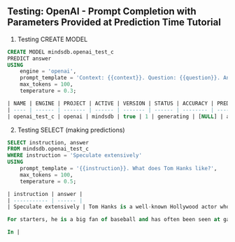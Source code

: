 ## Testing: OpenAI - Prompt Completion with Parameters Provided at Prediction Time Tutorial

1. Testing CREATE MODEL

```sql
CREATE MODEL mindsdb.openai_test_c
PREDICT answer
USING
    engine = 'openai',
    prompt_template = 'Context: {{context}}. Question: {{question}}. Answer:',
    max_tokens = 100,
    temperature = 0.3;
```

```sql
| NAME | ENGINE | PROJECT | ACTIVE | VERSION | STATUS | ACCURACY | PREDICT | UPDATE_STATUS | MINDSDB_VERSION | ERROR | SELECT_DATA_QUERY | TRAINING_OPTIONS | TAG |
| ---- | ------ | ------- | ------ | ------- | ------ | -------- | ------- | ------------- | --------------- | ----- | ----------------- | ---------------- | --- |
| openai_test_c | openai | mindsdb | true | 1 | generating | [NULL] | answer | up_to_date | 23.5.3.2 | [NULL] | [NULL] | {'target': 'answer', 'using': {'prompt_template': 'Context: {{context}}. Question: {{question}}. Answer:', 'max_tokens': 100, 'temperature': 0.3}} | [NULL] |
```

2. Testing SELECT (making predictions)

```sql
SELECT instruction, answer
FROM mindsdb.openai_test_c
WHERE instruction = 'Speculate extensively'
USING
    prompt_template = '{{instruction}}. What does Tom Hanks like?',
    max_tokens = 100,
    temperature = 0.5;
```

```sql
| instruction | answer |
| ----------- | ------ |
| Speculate extensively | Tom Hanks is a well-known Hollywood actor who has been active in the entertainment industry for several decades. Based on his public persona and interviews, it is safe to say that Tom Hanks likes a variety of things.

For starters, he is a big fan of baseball and has often been seen at games supporting his favorite team, the Oakland Athletics. He is also an avid collector of vintage typewriters and has even released an app that simulates the experience of typing on one.

In |
```